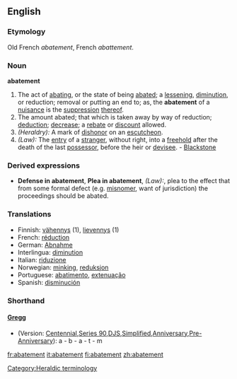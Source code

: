 {{Wikisource1911Enc|Abatement}}
==English==

===Etymology===
Old French ''abatement'', French ''abattement''.

===Noun===
'''abatement'''

#The act of [[abating]], or the state of being [[abate]]d; a [[lessening]], [[diminution]], or reduction; removal or putting an end to; as, the '''abatement''' of a [[nuisance]] is the [[suppression]] [[thereof]].
#The amount abated; that which is taken away by way of reduction; [[deduction]]; [[decrease]]; a [[rebate]] or [[discount]] allowed.
#''(Heraldry):'' A mark of [[dishonor]] on an [[escutcheon]].
#''(Law):'' The [[entry]] of a [[stranger]], without right, into a [[freehold]] after the death of the last [[possessor]], before the heir or [[devisee]]. - [[Blackstone]]

===Derived expressions===
*'''Defense in abatement''', '''Plea in abatement''', ''(Law):'', plea to the effect that from some formal defect (e.g. [[misnomer]], want of jurisdiction) the proceedings should be abated.

===Translations===
*Finnish: [[vähennys]] (1), [[lievennys]] (1)
*French: [[réduction]] {{f}}
*German: [[Abnahme]] {{f}}
*Interlingua: [[diminution]]
*Italian: [[riduzione]]
*Norwegian: [[minking]], [[reduksjon]]
*Portuguese: [[abatimento]], [[extenuação]]
*Spanish: [[disminución]]

===Shorthand===
====[http://en.wikipedia.org/wiki/Gregg_Shorthand Gregg]====
* (Version: [http://en.wikipedia.org/wiki/Gregg_Shorthand#Centennial_Gregg_Shorthand Centennial],[http://en.wikipedia.org/wiki/Gregg_Shorthand#Series_90_Gregg_Shorthand Series 90],[http://en.wikipedia.org/wiki/Gregg_Shorthand#Diamond_Jubilee_Gregg_Shorthand  DJS],[http://en.wikipedia.org/wiki/Gregg_Shorthand#Simplified_Gregg_Shorthand Simplified],[http://en.wikipedia.org/wiki/Gregg_Shorthand#Anniversary_Gregg_Shorthand Anniversary],[http://en.wikipedia.org/wiki/Gregg_Shorthand#Pre-Anniversary_Gregg_Shorthand Pre-Anniversary]): a - b - a - t - m


[[Category:Heraldic terminology]]

[[fr:abatement]]
[[it:abatement]]
[[fi:abatement]]
[[zh:abatement]]